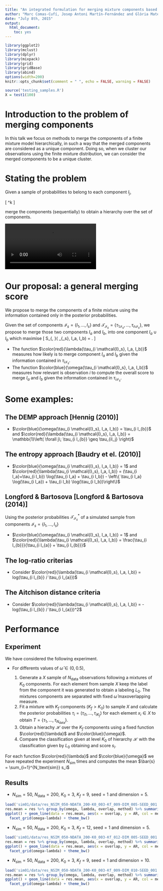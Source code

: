 ```yaml
---
title: "An integrated formulation for merging mixture components based on posterior probabilities (IFCS'15)"
author: "Marc Comas-Cufí, Josep Antoni Martín-Fernández and Glòria Mateu-Figueras"
date: "July 8th, 2015"
output: 
  html_document: 
    toc: yes
---
```


```r
library(ggplot2)
library(mclust)
library(dplyr)
library(mixpack)
library(grid)
library(gridBase)
library(abind)
options(width=200)
knitr::opts_chunk$set(comment = " ", echo = FALSE, warning = FALSE)

source('testing_samples.R')
X = test1(100)
```

# Introduction to the problem of merging components

In this talk we focus on methods to merge the components of a finite mixture model hierarchically, in such a way that the merged components are considered as a unique component. Doing so, when we cluster our observations using the finite mixture distribution, we can consider the merged components to be a unique cluster.

# Stating the problem

Given a sample of probabilities to belong to each component $I_j$,

\[ \left[ \begin{array}{ccccc}
(\tau_{11}, & \dots & \tau_{1j}, & \dots & \tau_{1k}), \\
\vdots      & &    \vdots                     & &    \vdots                     \\
(\tau_{i1}, & \dots & \tau_{ij}, & \dots & \tau_{ik}), \\
\vdots      & &      \vdots                   & &       \vdots                  \\
(\tau_{n1}, & \dots & \tau_{nj}, & \dots & \tau_{nk})
\end{array} \right] 
\in \mathcal{S}^k \]

merge the components (sequentially) to obtain a hierarchy over the set of components.

<video controls="controls" loop="loop"><source src="merging_animation.webm" />Merging animation</video>


# Our proposal: a general merging score

We propose to merge the components of a finite mixture using the information contained only in the posterior probabilities.


Given the set of components $\mathcal{I}_s = \{I_1, \dots, I_s\}$ and $\mathcal{T}_{\mathcal{I}_s} = \{\tau_{1 \mathcal{I}_s}, \dots, \tau_{n \mathcal{I}_s} \}$, we propose to merge those two components $I_a$ and $I_b$, into one component $I_a \cup I_b$ which maximise
\[
S_{\omega, \lambda}( \mathcal{T}_{\mathcal{I}_s}, I_a, I_b) = \frac{\sum_{i=1}^n \color{blue}{\omega(\tau_{i \mathcal{I}_s}, I_a, I_b)} \color{red}{\lambda(\tau_{i \mathcal{I}_s}, I_a, I_b)}}{\sum_{i=1}^n \color{blue}{\omega(\tau_{i \mathcal{I}_s}, I_a, I_b)} }.
\]

  * The function $\color{red}{\lambda(\tau_{i \mathcal{I}_s}, I_a, I_b)}$ measures how likely is to merge component $I_a$ and $I_b$ given the information contained in $\tau_{i \mathcal{I}_s}$.
  * The function $\color{blue}{\omega(\tau_{i \mathcal{I}_s}, I_a, I_b)}$ measures how relevant is observation $i$ to compute the overall score to merge $I_a$ and $I_b$ given the information contained in $\tau_{i \mathcal{I}_s}$.

# Some examples:
## The DEMP approach [Hennig (2010)]

  * $\color{blue}{\omega(\tau_{i \mathcal{I}_s}, I_a, I_b)} = \tau_{i I_{b}}$ and $\color{red}{\lambda(\tau_{i \mathcal{I}_s}, I_a, I_b)} = \mathbb{1}\left( \forall j\; \tau_{i I_{b}} \geq \tau_{iI_j} \right)$

## The entropy approach [Baudry et el. (2010)]

  * $\color{blue}{\omega(\tau_{i \mathcal{I}_s}, I_a, I_b)} = 1$ and $\color{red}{\lambda(\tau_{i \mathcal{I}_s}, I_a, I_b)} = (\tau_{i I_a}+\tau_{i I_b}) \log(\tau_{i I_a} + \tau_{i I_b}) - \left\{ \tau_{i I_a} \log(\tau_{i I_a}) + \tau_{i I_b} \log(\tau_{i I_b})\right\}$

## Longford & Bartosova [Longford & Bartosova (2014)]

Using the posterior probabilities $\mathcal{T}_{\mathcal{I}_s}^*$ of a simulated sample from components $\mathcal{I}_s = \{I_1, \dots, I_s\}$

  * $\color{blue}{\omega(\tau_{i \mathcal{I}_s}, I_a, I_b)} = 1$ and $\color{red}{\lambda(\tau_{i \mathcal{I}_s}, I_a, I_b)} = \frac{\tau_{i I_{b}}}{\tau_{i I_{a}} + \tau_{i I_{b}}}$

## The log-ratio criterias

  * Consider $\color{red}{\lambda(\tau_{i \mathcal{I}_s}, I_a, I_b)} = log(\tau_{i I_{b}} / \tau_{i I_{a}})$

## The Aitchison distance criteria

  * Consider $\color{red}{\lambda(\tau_{i \mathcal{I}_s}, I_a, I_b)} = - log(\tau_{i I_{b}} / \tau_{i I_{a}})^2$
  

# Performance

## Experiment

We have considered the following experiment. 

  * For differents values of $\hat{\omega} \in (0, 0.5)$,
  
    1. Generate a $X$ sample of $N_{\text{data}}$ observations following a mixtures of $K_0$ components. For each element from sample $X$ keep the label from the component it was generated to obtain a labeling $L_0$. The mixtures components are separated with fixed $\hat{\omega}$ maxoverlapping measure.
    2. Fit a mixture with $K_f$ components ($K_f > K_0$) to sample $X$ and calculate the posterior probabilities $\tau_i = \left(\tau_{i1}, \dots, \tau_{i K_f}\right)$ for each element $x_i \in X$ to obtain $T = \{ \tau_1, \dots, \tau_{N_{\text{data}}} \}$.
    3. Obtain a hierachy $\mathcal{H}$ over the $K_f$ components using a fixed function $\color{red}{\lambda}$ and $\color{blue}{\omega}$.
    4. Compare the classification given at level $K_0$ of hierarchy $\mathcal{H}$ with the classification given by $L_0$ obtaining and score $s_i$.

For each function $\color{red}{\lambda}$ and $\color{blue}{\omega}$ we have repeated the experiment $N_\text{sim}$ times and computes the mean $\bar{s} = \sum_{i=1}^{N_\text{sim}} s_i$

## Results 

* $N_{\text{sim}} = 50$, $N_{\text{data}} = 200$, $K_0=3$, $K_f=9$, $\text{seed}=1$ and $\text{dimension}=5$.

```r
load('sim01/data/res_NSIM_050-NDATA_200-K0_003-Kf_009-DIM_005-SEED_001.RData')
res.mean = res %>% group_by(omega, lambda, overlap, method) %>% summarise(AR = mean(AR))
ggplot() + geom_line(data = res.mean, aes(x = overlap, y = AR, col = method)) + 
  facet_grid(omega~lambda) + theme_bw()
```

* $N_{\text{sim}} = 50$, $N_{\text{data}} = 200$, $K_0=3$, $K_f=12$, $\text{seed}=1$ and $\text{dimension}=5$.

```r
load('sim01/data/res_NSIM_050-NDATA_200-K0_003-Kf_012-DIM_005-SEED_001.RData')
res.mean = res %>% group_by(omega, lambda, overlap, method) %>% summarise(AR = mean(AR))
ggplot() + geom_line(data = res.mean, aes(x = overlap, y = AR, col = method)) + 
  facet_grid(omega~lambda) + theme_bw()
```

* $N_{\text{sim}} = 50$, $N_{\text{data}} = 200$, $K_0=3$, $K_f=9$, $\text{seed}=1$ and $\text{dimension}=10$.

```r
load('sim01/data/res_NSIM_050-NDATA_200-K0_003-Kf_009-DIM_010-SEED_001.RData')
res.mean = res %>% group_by(omega, lambda, overlap, method) %>% summarise(AR = mean(AR))
ggplot() + geom_line(data = res.mean, aes(x = overlap, y = AR, col = method)) + 
  facet_grid(omega~lambda) + theme_bw()
```